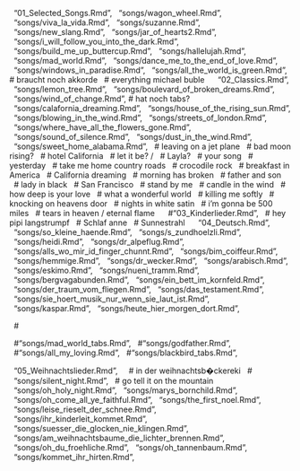   "01_Selected_Songs.Rmd",
  "songs/wagon_wheel.Rmd",
  "songs/viva_la_vida.Rmd",
  "songs/suzanne.Rmd",
  "songs/new_slang.Rmd",
  "songs/jar_of_hearts2.Rmd",
  "songs/i_will_follow_you_into_the_dark.Rmd",
  "songs/build_me_up_buttercup.Rmd",
  "songs/hallelujah.Rmd",
  "songs/mad_world.Rmd",
  "songs/dance_me_to_the_end_of_love.Rmd",
  "songs/windows_in_paradise.Rmd",
  "songs/all_the_world_is_green.Rmd", # braucht noch akkorde
  # everything michael buble
  
  "02_Classics.Rmd",
  "songs/lemon_tree.Rmd",
  "songs/boulevard_of_broken_dreams.Rmd",
  "songs/wind_of_change.Rmd", # hat noch tabs?
  "songs/calafornia_dreaming.Rmd",
  "songs/house_of_the_rising_sun.Rmd",
  "songs/blowing_in_the_wind.Rmd",
  "songs/streets_of_london.Rmd",
  "songs/where_have_all_the_flowers_gone.Rmd",
  "songs/sound_of_silence.Rmd",
  "songs/dust_in_the_wind.Rmd",
  "songs/sweet_home_alabama.Rmd",
  # leaving on a jet plane
  # bad moon rising?
  # hotel California
  # let it be? / 
  # Layla?
  # your song
  # yesterday
  # take me home country roads
  # crocodile rock
  # breakfast in America
  # California dreaming
  # morning has broken
  # father and son
  # lady in black
  # San Francisco
  # stand by me
  # candle in the wind
  # how deep is your love
  # what a wonderful world
  # killing me softly
  # knocking on heavens door
  # nights in white satin
  # i'm gonna be 500 miles
  # tears in heaven / eternal flame
  
  #"03_Kinderlieder.Rmd",
  # hey pipi langstrumpf
  # Schlaf anne
  # Sunnestrahl
  
  "04_Deutsch.Rmd",
  "songs/so_kleine_haende.Rmd",
  "songs/s_zundhoelzli.Rmd",
  "songs/heidi.Rmd",
  "songs/dr_alpeflug.Rmd",
  "songs/alls_wo_mir_id_finger_chunnt.Rmd",
  "songs/bim_coiffeur.Rmd",
  "songs/hemmige.Rmd",
  "songs/dr_wecker.Rmd",
  "songs/arabisch.Rmd",
  "songs/eskimo.Rmd",
  "songs/nueni_tramm.Rmd",
  "songs/bergvagabunden.Rmd",
  "songs/ein_bett_im_kornfeld.Rmd",
  "songs/der_traum_vom_fliegen.Rmd",
  "songs/das_testament.Rmd",
  "songs/sie_hoert_musik_nur_wenn_sie_laut_ist.Rmd",
  "songs/kaspar.Rmd",
  "songs/heute_hier_morgen_dort.Rmd",

  #\chapter{Tabs}
  #"songs/mad_world_tabs.Rmd",
  #"songs/godfather.Rmd",
  #"songs/all_my_loving.Rmd",
  #"songs/blackbird_tabs.Rmd",

  "05_Weihnachtslieder.Rmd",  
  # in der weihnachtsb�ckereki
  #\input{eine_muh_eine_maeh}
  "songs/silent_night.Rmd",
  # go tell it on the mountain
  "songs/oh_holy_night.Rmd",
  "songs/marys_bornchild.Rmd",
  "songs/oh_come_all_ye_faithful.Rmd",
  "songs/the_first_noel.Rmd",
  "songs/leise_rieselt_der_schnee.Rmd",
  "songs/ihr_kinderleit_kommet.Rmd",
  "songs/suesser_die_glocken_nie_klingen.Rmd",
  "songs/am_weihnachtsbaume_die_lichter_brennen.Rmd",
  "songs/oh_du_froehliche.Rmd",
  "songs/oh_tannenbaum.Rmd",
  "songs/kommet_ihr_hirten.Rmd",
